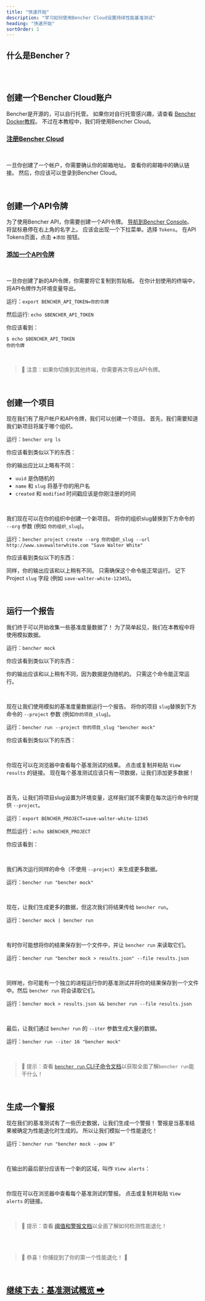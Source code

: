 ```yaml
---
title: "快速开始"
description: "学习如何使用Bencher Cloud设置持续性能基准测试"
heading: "快速开始"
sortOrder: 1
---
```




## 什么是Bencher？

<BencherIntro />

<br />

<QSInstallCli />

<br />

## 创建一个Bencher Cloud账户

Bencher是开源的，可以自行托管。
如果你对自行托管感兴趣，请查看 [Bencher Docker教程](/zh/docs/tutorial/docker/)。
不过在本教程中，我们将使用Bencher Cloud。

### <a id="signup-for-bencher-cloud" href="/auth/signup" target="_blank">注册Bencher Cloud</a>
<br />

一旦你创建了一个帐户，你需要确认你的邮箱地址。
查看你的邮箱中的确认链接。
然后，你应该可以登录到Bencher Cloud。

<br />

## 创建一个API令牌

为了使用Bencher API，你需要创建一个API令牌。
<a href="/console" target="_blank">导航到Bencher Console</a>。
将鼠标悬停在右上角的名字上。
应该会出现一个下拉菜单。选择 `Tokens`。
在API Tokens页面，点击 `➕添加` 按钮。

### <a id="add-an-api-token" href="/auth/signup" target="_blank">添加一个API令牌</a>
<br />

一旦你创建了新的API令牌，你需要将它复制到剪贴板。
在你计划使用的终端中，将API令牌作为环境变量导出。

运行：`export BENCHER_API_TOKEN=你的令牌`

然后运行: `echo $BENCHER_API_TOKEN`

你应该看到：

```
$ echo $BENCHER_API_TOKEN
你的令牌
```

<br />

> 🐰 注意：如果你切换到其他终端，你需要再次导出API令牌。

<br />

## 创建一个项目

现在我们有了用户帐户和API令牌，我们可以创建一个项目。
首先，我们需要知道我们新项目将属于哪个组织。

运行：`bencher org ls`

你应该看到类似以下的东西：

<QuickStart6 />

你的输出应比以上略有不同：
- `uuid` 是伪随机的
- `name` 和 `slug` 将基于你的用户名
- `created` 和 `modified` 时间戳应该是你刚注册的时间

<br />

我们现在可以在你的组织中创建一个新项目。
将你的组织slug替换到下方命令的 `--org` 参数 (例如 `你的组织_slug`)。

运行：`bencher project create --org 你的组织_slug --url http://www.savewalterwhite.com "Save Walter White"`

你应该看到类似以下的东西：

<QuickStart7 />

同样，你的输出应该和以上稍有不同。
只需确保这个命令能正常运行。
记下Project `slug` 字段 (例如 `save-walter-white-12345`)。

<br />

## 运行一个报告

我们终于可以开始收集一些基准度量数据了！
为了简单起见，我们在本教程中将使用模拟数据。

运行：`bencher mock`

你应该看到类似以下的东西：

<QuickStart8 />

你的输出应该和以上稍有不同，因为数据是伪随机的。
只需这个命令能正常运行。

<br />

现在让我们使用模拟的基准度量数据运行一个报告。
将你的项目 `slug`替换到下方命令的 `--project` 参数 (例如`你的项目_slug`)。

运行：`bencher run --project 你的项目_slug "bencher mock"`

你应该看到类似以下的东西：

<QuickStart9 />

<br />

你现在可以在浏览器中查看每个基准测试的结果。
点击或复制并粘贴 `View results` 的链接。
现在每个基准测试应该只有一项数据，让我们添加更多数据！

<br />

首先，让我们将项目slug设置为环境变量，这样我们就不需要在每次运行命令时提供 `--project`。

运行：`export BENCHER_PROJECT=save-walter-white-12345`

然后运行：`echo $BENCHER_PROJECT`

你应该看到：

<QuickStart10 />

<br />

我们再次运行同样的命令（不使用 `--project`）来生成更多数据。

运行：`bencher run "bencher mock"`

<br />

现在，让我们生成更多的数据，但这次我们将结果传给 `bencher run`。

运行：`bencher mock | bencher run`

<br />

有时你可能想将你的结果保存到一个文件中，并让 `bencher run` 来读取它们。

运行：`bencher run "bencher mock > results.json" --file results.json`

<br />

同样地，你可能有一个独立的进程运行你的基准测试并将你的结果保存到一个文件中。然后 `bencher run` 将会读取它们。

运行：`bencher mock > results.json && bencher run --file results.json`

<br />

最后，让我们通过 `bencher run` 的 `--iter` 参数生成大量的数据。

运行：`bencher run --iter 16 "bencher mock"`

<br />

> 🐰 提示：查看 [`bencher run` CLI子命令文档](/zh/docs/explanation/bencher-run/)以获取全面了解`bencher run`能干什么！

<br />

## 生成一个警报

现在我们的基准测试有了一些历史数据，让我们生成一个警报！
警报是当基准结果被确定为性能退化时生成的。
所以让我们模拟一个性能退化！

运行：`bencher run "bencher mock --pow 8"`

<br />

在输出的最后部分应该有一个新的区域，叫作 `View alerts`：

<QuickStart11 />

<br />

你现在可以在浏览器中查看每个基准测试的警报。
点击或复制并粘贴 `View alerts` 的链接。

<br />

> 🐰 提示：查看 [阈值和警报文档](/zh/docs/explanation/thresholds/)以全面了解如何检测性能退化！

<br />
<br />

> 🐰 恭喜！你捕捉到了你的第一个性能退化！ 🎉

<br />

<h2><a href="/zh/docs/explanation/benchmarking/">继续下去：基准测试概览 ➡</a></h2>
